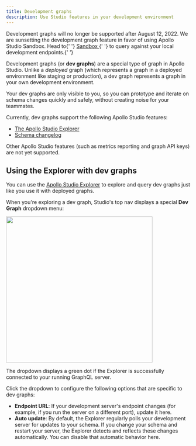 ```yaml
---
title: Development graphs
description: Use Studio features in your development environment
---
```



<Alert>
  <div style={{display: 'flex'}}>
    <div style={{marginTop: 5}}>
      <AiFillWarning />
    </div>
    <div>
      Development graphs will no longer be supported after August 12, 2022. We
      are sunsetting the development graph feature in favor of using Apollo
      Studio Sandbox. Head to{' '}
      <a
        target="_blank"
        rel="noopener noreferrer"
        href="https://sandbox.apollo.dev"
      >
        Sandbox
      </a>{' '}
      to query against your local development endpoints.{' '}
    </div>
  </div>
</Alert>

Development graphs (or **dev graphs**) are a special type of graph in Apollo Studio.
Unlike a _deployed_ graph (which represents a graph in a deployed environment like
staging or production), a dev graph represents a graph in your own development environment.

Your dev graphs are only visible to you, so you can prototype and iterate on schema changes quickly and safely, without creating noise for your teammates.

Currently, dev graphs support the following Apollo Studio features:

- [The Apollo Studio Explorer](./explorer/explorer/)
- [Schema changelog](./org/graphs/#tracking-schema-changes)

Other Apollo Studio features (such as metrics reporting and graph API keys) are not yet supported.

## Using the Explorer with dev graphs

You can use the [Apollo Studio Explorer](./explorer/explorer/) to explore and query dev graphs just like you use it with deployed graphs.

When you're exploring a dev graph, Studio's top nav displays a special **Dev Graph** dropdown menu:

<img class="screenshot" src="./img/dev-graph-dropdown.jpg" width="400" />

The dropdown displays a green dot if the Explorer is successfully connected to your running GraphQL server.

Click the dropdown to configure the following options that are specific to dev graphs:

- **Endpoint URL**: If your development server's endpoint changes (for example, if you run the server on a different port), update it here.
- **Auto update**: By default, the Explorer regularly polls your development server for updates to your schema. If you change your schema and restart your server, the Explorer detects and reflects these changes automatically. You can disable that automatic behavior here.
